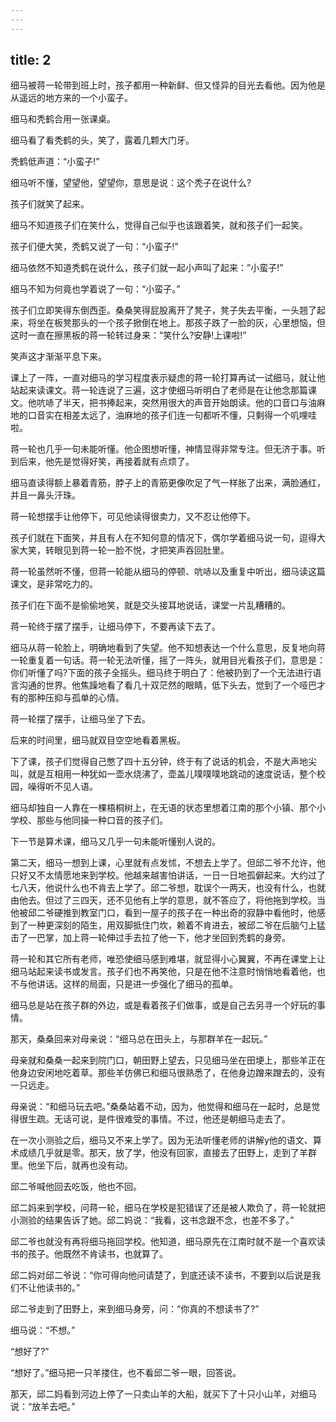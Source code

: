 ```yaml
---
---
---
```

title: 2
---



细马被蒋一轮带到班上时，孩子都用一种新鲜、但又怪异的目光去看他。因为他是从遥远的地方来的一个小蛮子。

细马和秃鹤合用一张课桌。

细马看了看秃鹤的头，笑了，露着几颗大门牙。

秃鹤低声道：“小蛮子!”

细马听不懂，望望他，望望你，意思是说：这个秃子在说什么?

孩子们就笑了起来。

细马不知道孩子们在笑什么，觉得自己似乎也该跟着笑，就和孩子们一起笑。

孩子们便大笑，秃鹤又说了一句：“小蛮子!”

细马依然不知道秃鹤在说什么，孩子们就一起小声叫了起来：”小蛮子!”

细马不知为何竟也学着说了一句：“小蛮子。”

孩子们立即笑得东倒西歪。桑桑笑得屁股离开了凳子，凳子失去平衡，一头翘了起来，将坐在板凳那头的一个孩子掀倒在地上。那孩子跌了一脸的灰，心里想恼，但这时一直在擦黑板的蒋一轮转过身来：“笑什么?安静!上课啦!”

笑声这才渐渐平息下来。

课上了一阵，一直对细马的学习程度表示疑虑的蒋一轮打算再试一试细马，就让他站起来读课文。蒋一轮连说了三遍，这才使细马听明白了老师是在让他念那篇课文。他吭哧了半天，把书捧起来，突然用很大的声音开始朗读。他的口音口与油麻地的口音实在相差太远了，油麻地的孩子们连一句都听不懂，只剩得一个叽哩哇啦。

蒋一轮也几乎一句未能听懂。他企图想听懂，神情显得非常专注。但无济于事。听到后来，他先是觉得好笑，再接着就有点烦了。

细马直读得额上暴着青筋，脖子上的青筋更像吹足了气一样胀了出来，满脸通红，并且一鼻头汗珠。

蒋一轮想摆手让他停下，可见他读得很卖力，又不忍让他停下。

孩子们就在下面笑，并且有人在不知何意的情况下，偶尔学着细马说一句，逗得大家大笑，转眼见到蒋一轮一脸不悦，才把笑声吞回肚里。

蒋一轮虽然听不懂，但蒋一轮能从细马的停顿、吭哧以及重复中听出，细马读这篇课文，是非常吃力的。

孩子们在下面不是偷偷地笑，就是交头接耳地说话，课堂一片乱糟糟的。

蒋一轮终于摆了摆手，让细马停下，不要再读下去了。

细马从蒋一轮脸上，明确地看到了失望。他不知想表达一个什么意思，反复地向蒋一轮重复着一句话。蒋一轮无法听懂，摇了一阵头，就用目光看孩子们，意思是：你们听懂了吗?下面的孩子全摇头。细马终于明白了：他被扔到了一个无法进行语言沟通的世界。他焦躁地看了看几十双茫然的眼睛，低下头去，觉到了一个哑巴才有的那种压抑与孤单的心情。

蒋一轮摆了摆手，让细马坐了下去。

后来的时间里，细马就双目空空地看着黑板。

下了课，孩子们觉得自己憋了四十五分钟，终于有了说话的机会，不是大声地尖叫，就是互相用一种犹如一壶水烧沸了，壶盖儿噗噗噗地跳动的速度说话，整个校园，噪得听不见人语。

细马却独自一人靠在一棵梧桐树上，在无语的状态里想着江南的那个小镇、那个小学校、那些与他同操一种口音的孩子们。

下一节是算术课，细马又几乎一句未能听懂别人说的。

第二天，细马一想到上课，心里就有点发怵，不想去上学了。但邱二爷不允许，他只好又不太情愿地来到学校。他越来越害怕讲话，一日一日地孤僻起来。大约过了七八天，他说什么也不肯去上学了。邱二爷想，耽误个一两天，也没有什么，也就由他去。但过了三四天，还不见他有上学的意思，就不答应了，将他拖到学校。当他被邱二爷硬推到教室门口，看到一屋子的孩子在一种出奇的寂静中看他时，他感到了一种更深刻的陌生，用双脚抵住门坎，赖着不肯进去，被邱二爷在后脑勺上猛击了一巴掌，加上蒋一轮伸过手去拉了他一下，他才坐回到秃鹤的身旁。

蒋一轮和其它所有老师，唯恐使细马感到难堪，就显得小心翼翼，不再在课堂上让细马站起来读书或发言。孩子们也不再笑他，只是在他不注意时悄悄地看着他，也不与他讲话。这样的局面，只是进一步强化了细马的孤单。

细马总是站在孩子群的外边，或是看着孩子们做事，或是自己去另寻一个好玩的事情。

那天，桑桑回来对母亲说：“细马总在田头上，与那群羊在一起玩。”

母亲就和桑桑一起来到院门口，朝田野上望去，只见细马坐在田埂上，那些羊正在他身边安闲地吃着草。那些羊仿佛已和细马很熟悉了，在他身边蹭来蹭去的，没有一只远走。

母亲说：“和细马玩去吧。”桑桑站着不动，因为，他觉得和细马在一起时，总是觉得很生疏。无话可说，是件很难受的事情。不过，他还是朝细马走去了。

在一次小测验之后，细马又不来上学了。因为无法听懂老师的讲解y他的语文、算术成绩几乎就是零。那天，放了学，他没有回家，直接去了田野上，走到了羊群里。他坐下后，就再也没有动。

邱二爷喊他回去吃饭，他也不回。

邱二妈来到学校，问蒋一轮，细马在学校是犯错误了还是被人欺负了，蒋一轮就把小测验的结果告诉了她。邱二妈说：“我看，这书念跟不念，也差不多了。”

邱二爷也就没有再将细马拖回学校。他知道，细马原先在江南时就不是一个喜欢读书的孩子。他既然不肯读书，也就算了。

邱二妈对邱二爷说：“你可得向他问请楚了，到底还读不读书，不要到以后说是我们不让他读书的。”

邱二爷走到了田野上，来到细马身旁，问：“你真的不想读书了?”

细马说：“不想。”

“想好了?”

“想好了。”细马把一只羊搂住，也不看邱二爷一眼，回答说。

那天，邱二妈看到河边上停了一只卖山羊的大船，就买下了十只小山羊，对细马说：“放羊去吧。”